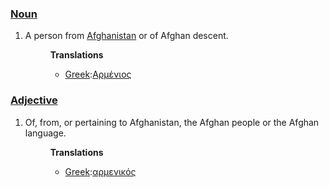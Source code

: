 ===[[Noun]]===
#A person from [[Afghanistan]] or of Afghan descent.
#:'''Translations''' 
#:*[[Greek]]:[[Αρμένιος]]

===[[Adjective]]===
#Of, from, or pertaining to Afghanistan, the Afghan people or the Afghan language.
#:'''Translations'''
#:*[[Greek]]:[[αρμενικός]]